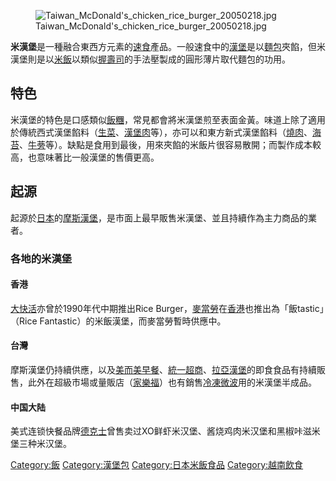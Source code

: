 {{noteTA
|G1=Food
}}
{{notability unreferenced|time=2011-04-20T07:23:47+00:00}}
{{unreferenced|time=2011-04-20T07:23:47+00:00}}
{{Not|夏威夷漢堡飯}}

{{Infobox prepared food
| name             = 米漢堡
| image            = MOS rice burger (cropped).JPG
| caption          = 一個[[摩斯漢堡|摩斯漢堡]]的米漢堡
| alternate_name   = 
| country          = {{JPN}}
| region           = 
| creator          = 
| course           = 
| type             = [[三明治|三明治]]
| served           = 
| main_ingredient  = [[稻|米]]、[[漢堡排|漢堡排]]
| variations       = 
| calories         = 
| other            = 
}}

[[File:Taiwan_McDonald's_chicken_rice_burger_20050218.jpg|thumb]]

'''米漢堡'''是一種融合東西方元素的[[速食|速食]]產品。一般速食中的[[漢堡_(食物)|漢堡]]是以[[麵包|麵包]]夾餡，但米漢堡則是以[[米飯|米飯]]以類似[[壽司|握壽司]]的手法壓製成的圓形薄片取代麵包的功用。

== 特色 ==
米漢堡的特色是口感類似[[飯糰|飯糰]]，常見都會將米漢堡煎至表面金黃。味道上除了適用於傳統西式漢堡餡料（[[生菜|生菜]]、[[漢堡肉|漢堡肉]]等），亦可以和東方新式漢堡餡料（[[燒肉|燒肉]]、[[海苔|海苔]]、[[牛蒡|牛蒡]]等）。缺點是食用到最後，用來夾餡的米飯片很容易散開；而製作成本較高，也意味著比一般漢堡的售價更高。

== 起源 ==
起源於[[日本|日本]]的[[摩斯漢堡|摩斯漢堡]]，是市面上最早販售米漢堡、並且持續作為主力商品的業者。

=== 各地的米漢堡 ===
==== 香港 ====
[[大快活|大快活]]亦曾於1990年代中期推出Rice Burger，[[麥當勞|麥當勞]]在[[香港|香港]]也推出為「飯tastic」（Rice Fantastic）的米飯漢堡，而麥當勞暫時供應中。

==== 台灣 ====
{{Main|台稉九號}}

摩斯漢堡仍持續供應，以及[[美而美|美而美早餐]]、[[統一超商|統一超商]]、[[拉亞漢堡|拉亞漢堡]]的即食食品有持續販售，此外在超級市場或量販店（[[家樂福|家樂福]]）也有銷售[[微波食品|冷凍微波]]用的米漢堡半成品。

==== 中国大陆 ====
美式连锁快餐品牌[[德克士|德克士]]曾售卖过XO鲜虾米汉堡、酱烧鸡肉米汉堡和黑椒咔滋米堡三种米汉堡。

{{飲食小作品}}

[[Category:飯|Category:飯]]
[[Category:漢堡包|Category:漢堡包]]
[[Category:日本米飯食品|Category:日本米飯食品]]
[[Category:越南飲食|Category:越南飲食]]